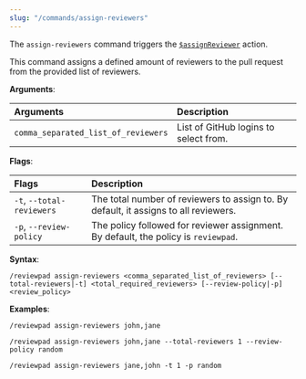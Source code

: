 ```yaml
---
slug: "/commands/assign-reviewers"
---
```


The `assign-reviewers` command triggers the [`$assignReviewer`](../guides/built-ins#assignreviewer) action.

This command assigns a defined amount of reviewers to the pull request from the provided list of reviewers.

**Arguments**:

| Arguments                            | Description                           |
| :----------------------------------- | :------------------------------------ |
| `comma_separated_list_of_reviewers`  | List of GitHub logins to select from. |

**Flags**:

| Flags                     | Description                                                                          |
| :------------------------ | :----------------------------------------------------------------------------------- |
| `-t`, `--total-reviewers` | The total number of reviewers to assign to. By default, it assigns to all reviewers. |
| `-p`, `--review-policy`   | The policy followed for reviewer assignment. By default, the policy is `reviewpad`.  |

**Syntax**:

```shell
/reviewpad assign-reviewers <comma_separated_list_of_reviewers> [--total-reviewers|-t] <total_required_reviewers> [--review-policy|-p] <review_policy>
```

**Examples**:

```shell
/reviewpad assign-reviewers john,jane
```

```shell
/reviewpad assign-reviewers john,jane --total-reviewers 1 --review-policy random
```

```shell
/reviewpad assign-reviewers jane,john -t 1 -p random
```
